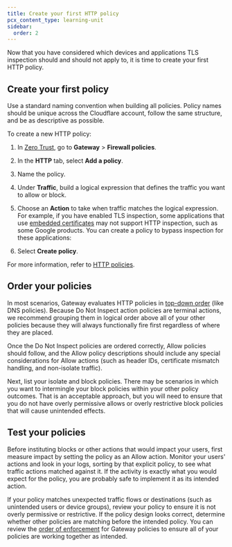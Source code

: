 ```yaml
---
title: Create your first HTTP policy
pcx_content_type: learning-unit
sidebar:
  order: 2
---
```



Now that you have considered which devices and applications TLS inspection should and should not apply to, it is time to create your first HTTP policy.

## Create your first policy

Use a standard naming convention when building all policies. Policy names should be unique across the Cloudflare account, follow the same structure, and be as descriptive as possible.

To create a new HTTP policy:

1. In [Zero Trust](https://one.dash.cloudflare.com/), go to **Gateway** > **Firewall policies**.

2. In the **HTTP** tab, select **Add a policy**.

3. Name the policy.

4. Under **Traffic**, build a logical expression that defines the traffic you want to allow or block.

5. Choose an **Action** to take when traffic matches the logical expression. For example, if you have enabled TLS inspection, some applications that use [embedded certificates](/cloudflare-one/policies/gateway/http-policies/tls-decryption/#inspection-limitations) may not support HTTP inspection, such as some Google products. You can create a policy to bypass inspection for these applications:

   <Render
   	file="gateway/policies/do-not-inspect-applications"
   	product="cloudflare-one"
   />

6. Select **Create policy**.

For more information, refer to [HTTP policies](/cloudflare-one/policies/gateway/http-policies/).

## Order your policies

In most scenarios, Gateway evaluates HTTP policies in [top-down order](/learning-paths/secure-internet-traffic/understand-policies/order-of-enforcement/) (like DNS policies). Because Do Not Inspect action policies are terminal actions, we recommend grouping them in logical order above all of your other policies because they will always functionally fire first regardless of where they are placed.

Once the Do Not Inspect policies are ordered correctly, Allow policies should follow, and the Allow policy descriptions should include any special considerations for Allow actions (such as header IDs, certificate mismatch handling, and non-isolate traffic).

Next, list your isolate and block policies. There may be scenarios in which you want to intermingle your block policies within your other policy outcomes. That is an acceptable approach, but you will need to ensure that you do not have overly permissive allows or overly restrictive block policies that will cause unintended effects.

## Test your policies

Before instituting blocks or other actions that would impact your users, first measure impact by setting the policy as an Allow action. Monitor your users' actions and look in your logs, sorting by that explicit policy, to see what traffic actions matched against it. If the activity is exactly what you would expect for the policy, you are probably safe to implement it as its intended action.

If your policy matches unexpected traffic flows or destinations (such as unintended users or device groups), review your policy to ensure it is not overly permissive or restrictive. If the policy design looks correct, determine whether other policies are matching before the intended policy. You can review the [order of enforcement](/learning-paths/secure-internet-traffic/understand-policies/order-of-enforcement/) for Gateway policies to ensure all of your policies are working together as intended.
